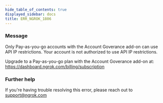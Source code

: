```yaml
---
hide_table_of_contents: true
displayed_sidebar: docs
title: ERR_NGROK_1806
---
```


### Message

Only Pay-as-you-go accounts with the Account Goverance add-on can use API IP restrictions.
Your account is not authorized to use API IP restrictions.

Upgrade to a Pay-as-you-go plan with the Account Goverance add-on at: https://dashboard.ngrok.com/billing/subscription

### Further help

If you're having trouble resolving this error, please reach out to [support@ngrok.com](mailto:support@ngrok.com?subject=Help%20with%20ERR_NGROK_1806)
